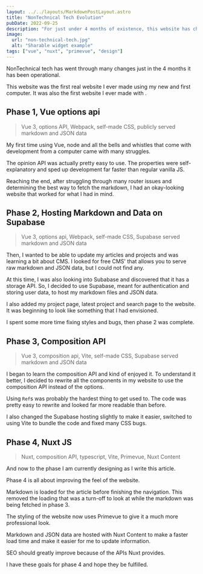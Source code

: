 ```yaml
---
layout: ../../layouts/MarkdownPostLayout.astro
title: "NonTechnical Tech Evolution"
pubDate: 2022-09-25
description: "For just under 4 months of existence, this website has changed in many ways."
image:
  url: "non-technical-tech.jpg"
  alt: "Sharable widget example"
tags: ["vue", "nuxt", "primevue", "design"]
---
```



NonTechnical tech has went through many changes just in the 4 months it has been operational.

This website was the first real website I ever made using my new and first computer. It was also the first website I ever made with <Tag name="vue"/>.

## Phase 1, Vue options api

> Vue 3, options API, Webpack, self-made CSS, publicly served markdown and JSON data

My first time using Vue, node and all the bells and whistles that come with development from a computer came with many struggles.

The opinion API was actually pretty easy to use. The properties were self-explanatory and sped up development far faster than regular vanilla JS.

Reaching the end, after struggling through many router issues and determining the best way to fetch the markdown, I had an okay-looking website that worked for what I had in mind.

## Phase 2, Hosting Markdown and Data on Supabase

> Vue 3, options api, Webpack, self-made CSS, Supabase served markdown and JSON data

Then, I wanted to be able to update my articles and projects and was learning a bit about CMS. I looked for free CMS' that allows you to serve raw markdown and JSON data, but I could not find any.

At this time, I was also looking into Subabase and discovered that it has a storage API. So, I decided to use Supabase, meant for authentication and storing user data, to host my markdown files and JSON data.

I also added my project page, latest project and search page to the website. It was beginning to look like something that I had envisioned.

I spent some more time fixing styles and bugs, then phase 2 was complete.

## Phase 3, Composition API

> Vue 3, composition api, Vite, self-made CSS, Supabase served markdown and JSON data

I began to learn the composition API and kind of enjoyed it. To understand it better, I decided to rewrite all the components in my website to use the composition API instead of the options.

Using `Ref`s was probably the hardest thing to get used to. The code was pretty easy to rewrite and looked far more readable than before.

I also changed the Supabase hosting slightly to make it easier, switched to using Vite to bundle the code and fixed many CSS bugs.

## Phase 4, Nuxt JS

> Nuxt, composition API, typescript, Vite, Primevue, Nuxt Content

And now to the phase I am currently designing as I write this article.

Phase 4 is all about improving the feel of the website.

Markdown is loaded for the article before finishing the navigation. This removed the loading that was a turn-off to look at while the markdown was being fetched in phase 3.

The styling of the website now uses Primevue to give it a much more professional look.

Markdown and JSON data are hosted with Nuxt Content to make a faster load time and make it easier for me to update information.

SEO should greatly improve because of the APIs Nuxt provides.

I have these goals for phase 4 and hope they be fulfilled.
